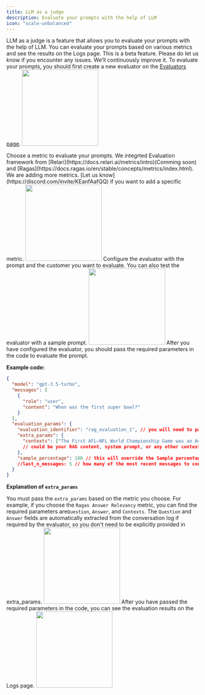 ```yaml
---
title: LLM as a judge
description: Evaluate your prompts with the help of LLM
icon: "scale-unbalanced"
---
```

LLM as a judge is a feature that allows you to evaluate your prompts with the help of LLM. You can evaluate your prompts based on various metrics and see the results on the Logs page.
<Note>This is a beta feature. Please do let us know if you encounter any issues. We’ll continuously improve it.</Note>
<Steps>
<Step title="Create an evaluator">
To evaluate your prompts, you should first create a new evaluator on the [Evaluators page](https://platform.keywordsai.co/platform/evaluators).
<img height="200" noZoom src="https://keywordsai-static.s3.amazonaws.com/docs/create-evaluator.png" />
</Step>

<Step title="Choose a metric">
Choose a metric to evaluate your prompts. We integrted Evaluation framework from [Relari](https://docs.relari.ai/metrics/intro)(Comming soon) and [Ragas](https://docs.ragas.io/en/stable/concepts/metrics/index.html).
<Note>We are adding more metrics. [Let us know](https://discord.com/invite/KEanfAafQQ) if you want to add a specific metric.</Note>
<img height="200" noZoom src="https://keywordsai-static.s3.amazonaws.com/docs/evals-metric.png" />
</Step>

<Step title="Configure the evaluator">
Configure the evaluator with the prompt and the customer you want to evaluate. You can also test the evaluator with a sample prompt.
<img height="200" noZoom src="https://keywordsai-static.s3.amazonaws.com/docs/eval-config.png" />
</Step>

<Step title="Pass required params in code">
After you have configured the evaluator, you should pass the required parameters in the code to evaluate the prompt.

**Example code:**
```json
{
  "model": "gpt-3.5-turbo",
  "messages": [
    {
      "role": "user",
      "content": "When was the first super bowl?"
    }
  ],
  "evaluation_params": {
    "evaluation_identifier": "rag_evaluation_1", // you will need to pass in the evaluation_identifier to mark the logs you want to run evals on
    "extra_params": {
      "contexts": ["The First AFL–NFL World Championship Game was an American football game played on January 15, 1967, at the Los Angeles Memorial Coliseum in Los Angeles,"], 
      // could be your RAG content, system prompt, or any other context you want to pass in
    },
    "sample_percentage": 100 // this will override the Sample percentage in the evaluator UI
    //last_n_messages: 5 // how many of the most recent messages to consider for evaluation Question, default is 1
  }
}
```

**Explanation of `extra_params`**

You must pass the `extra_params` based on the metric you choose. For example, if you choose the `Ragas Answer Relevancy` metric, you can find the required parameters are`Question`, `Answer`, and `Contexts`.
<Warning>The `Question` and `Answer` fields are automatically extracted from the conversation log if required by the evaluator, so you don't need to be explicitly provided in extra_params. </Warning>
<img height="200" noZoom src="https://keywordsai-static.s3.amazonaws.com/docs/eval-params.png" />
</Step>
<Step title="See the result">
After you have passed the required parameters in the code, you can see the evaluation results on the Logs page.
<img height="200" noZoom src="https://keywordsai-static.s3.amazonaws.com/docs/eval-results.png" />
</Step>
</Steps>

